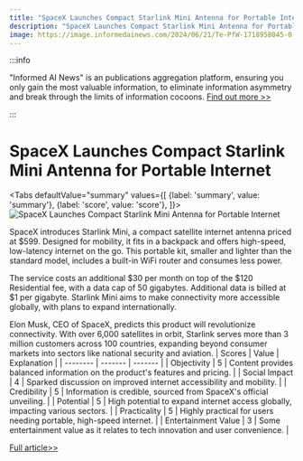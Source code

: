 ```yaml
---
title: "SpaceX Launches Compact Starlink Mini Antenna for Portable Internet"
description: "SpaceX Launches Compact Starlink Mini Antenna for Portable Internet"
image: https://image.informedainews.com/2024/06/21/Te-PfW-1718958045-0.jpg
---
```



:::info

"Informed AI News" is an publications aggregation platform, ensuring you only gain the most valuable information, to eliminate information asymmetry and break through the limits of information cocoons.  [Find out more >>](/)

:::

# SpaceX Launches Compact Starlink Mini Antenna for Portable Internet


<Tabs
	defaultValue="summary"
	values={[
	{label: 'summary', value: 'summary'},
	{label: 'score', value: 'score'},
]}>
<TabItem value="summary">
<img
  src="https://image.informedainews.com/2024/06/21/Te-PfW-1718958045-0.jpg"
  alt="SpaceX Launches Compact Starlink Mini Antenna for Portable Internet"
/>



SpaceX introduces Starlink Mini, a compact satellite internet antenna priced at $599. Designed for mobility, it fits in a backpack and offers high-speed, low-latency internet on the go. This portable kit, smaller and lighter than the standard model, includes a built-in WiFi router and consumes less power.

The service costs an additional $30 per month on top of the $120 Residential fee, with a data cap of 50 gigabytes. Additional data is billed at $1 per gigabyte. Starlink Mini aims to make connectivity more accessible globally, with plans to expand internationally.

Elon Musk, CEO of SpaceX, predicts this product will revolutionize connectivity. With over 6,000 satellites in orbit, Starlink serves more than 3 million customers across 100 countries, expanding beyond consumer markets into sectors like national security and aviation.
</TabItem>
<TabItem value="score">
	| Scores     | Value   | Explanation |
	| -------- | ------- | ------- |
	| Objectivity  | 5    | Content provides balanced information on the product's features and pricing.    |
	| Social Impact | 4     | Sparked discussion on improved internet accessibility and mobility.    |
	| Credibility    | 5    | Information is credible, sourced from SpaceX's official unveiling.    |
	| Potential    | 5    | High potential to expand internet access globally, impacting various sectors.    |
	| Practicality    | 5    | Highly practical for users needing portable, high-speed internet.    |
	| Entertainment Value    | 3    | Some entertainment value as it relates to tech innovation and user convenience.    |
</TabItem>
</Tabs>

[Full article>>](https://www.cnbc.com/2024/06/20/spacex-unveils-starlink-mini-satellite-internet-antenna-for-599.html)

